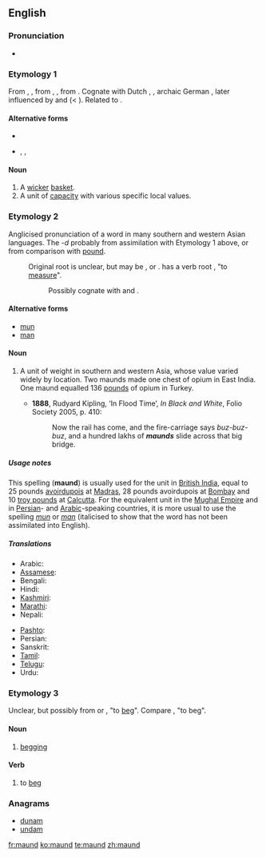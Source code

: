 ==English==

===Pronunciation===
* {{a|UK}} {{IPA|/mɔːnd/}}

===Etymology 1===
From {{etyl|enm}} {{term|maunde|lang=enm}}, {{term|mande|lang=enm}}, from {{etyl|ang}} {{term|mand|lang=ang}}, {{term|mond||basket|lang=ang}}, from {{proto|Germanic|mandō|basket|lang=en}}. Cognate with Dutch {{term|mand|lang=nl}}, {{etyl|nds|-}} {{term|mande|lang=nds}}, archaic German {{term|Mande|lang=de}}, later influenced by {{etyl|xno}} and {{etyl|frm}} {{term|mande|lang=frm}} (< {{etyl|gem}}). Related to {{l|en|mannequin}}.

====Alternative forms====
* {{l|en|mand}}
* {{l|en|mande}}, {{l|en|mawn}}, {{l|en|mond}} {{qualifier|Scotland}}

====Noun====
{{en-noun}}

# A [[wicker]] [[basket]].
# A unit of [[capacity]] with various specific local values.

===Etymology 2===
{{wikipedia}}
Anglicised pronunciation of a word in many southern and western Asian languages. The ''-d'' probably from assimilation with Etymology 1 above, or from comparison with [[pound]].
: Original root is unclear, but may be {{etyl|ar}} {{term|من|مَنّ|tr=mann|sc=Arab|lang=ar}}, {{etyl|fa}} {{term|من|tr=man|sc=fa-Arab|lang=fa}} or {{etyl|sa}} {{term|मानः|tr=man|sc=Deva|lang=sa}}. {{etyl|sa}} has a verb root {{term|मा|tr=ma-|sc=Deva|lang=sa}}, "to [[measure]]".
:: Possibly cognate with {{etyl|he}} {{term|מנה|tr=maneh|lang=he|sc=Hebr}} and {{etyl|grc}} {{term|mina|lang=grc}}.

====Alternative forms====
* [[mun]]
* [[man]]

====Noun====
{{en-noun}}

# {{archaic}} A unit of weight in southern and western Asia, whose value varied widely by location.  Two maunds made one chest of opium in East India.  One maund equalled 136 [[pound]]s of opium in Turkey.
#* '''1888''', Rudyard Kipling, ‘In Flood Time’, ''In Black and White'', Folio Society 2005, p. 410:
#*: Now the rail has come, and the fire-carriage says ''buz-buz-buz'', and a hundred lakhs of '''''maunds''''' slide across that big bridge.

=====Usage notes=====
This spelling ('''maund''') is usually used for the unit in [[British India]], equal to 25&nbsp;pounds [[avoirdupois]] at [[Madras]], 28&nbsp;pounds avoirdupois at [[Bombay]] and 10&nbsp;[[troy pound]]s at [[Calcutta]]. For the equivalent unit in the [[W:Mughal Empire|Mughal Empire]] and in [[Persian]]- and [[Arabic]]-speaking countries, it is more usual to use the spelling ''[[mun]]'' or ''[[man]]'' (italicised to show that the word has not been assimilated into English).

=====Translations=====
{{trans-top|unit of mass}}
* Arabic: {{t+|ar|من|مَنّ|tr=mann|sc=Arab}}
* [[Assamese]]: {{t|as|মোন|tr=mûn|sc=Beng|xs=Assamese}}
* Bengali: {{t|bn|মন|tr=mana|sc=Beng|xs=Bengali}}
* Hindi: {{t+|hi|मन|m|tr=man|sc=Deva|xs=Hindi}}
* [[Kashmiri]]: {{t|ks|मन्|m|tr=mana|sc=Deva|xs=Kashmiri}}
* [[Marathi]]: {{t|mr|मण|tr=maṇa|sc=Deva|xs=Marathi}}
* Nepali: {{t|ne|मन्|tr=mana|sc=Deva|xs=Nepali}}
{{trans-mid}}
* [[Pashto]]: {{t-|ps|من|m|tr=man|sc=ps-Arab|xs=Pashto}}
* Persian: {{t+|fa|من|tr=man|sc=fa-Arab|xs=Persian}}
* Sanskrit: {{t|sa|मानः|tr=man|sc=Deva|xs=Sanskrit}}
* [[Tamil]]: {{t|ta|மடங்கு|tr=mṭngku|sc=Taml|xs=Tamil}}
* [[Telugu]]: {{t|te|మణుగు|tr=maṇugu|sc=Telu}}
* Urdu: {{t-|ur|من|m|tr=man|sc=ur-Arab|xs=Urdu}}
{{trans-bottom}}

===Etymology 3===
Unclear, but possibly from {{etyl|fr}} {{term|mendier|lang=fr}} or {{term|quémander|lang=fr}}, "to [[beg]]". Compare {{etyl|rom}} {{term|mang|lang=rom}}, "to beg".

====Noun====
{{en-noun|-}}

# {{archaic}} [[begging]]

====Verb====
{{en-verb}}

# {{archaic}} to [[beg]]

===Anagrams===
* [[dunam#English|dunam]]
* [[undam#English|undam]]

[[fr:maund]]
[[ko:maund]]
[[te:maund]]
[[zh:maund]]